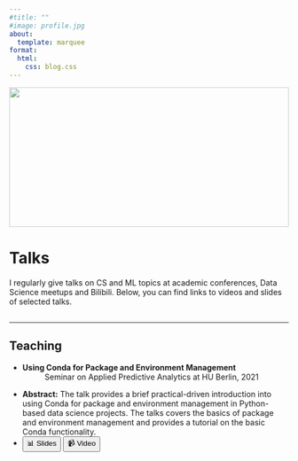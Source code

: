 ```yaml
---
#title: ""
#image: profile.jpg
about:
  template: marquee
format:
  html:
    css: blog.css
---
```


```{=html}
<div class="container">
  <div style="width:100%;height:0; padding-top:50%;position:relative;">
    <img src="img/sideface.jpeg" style="width:100%; opacity:0.8; position:absolute; top:0; left:0">
  </div>  
  <div class="content">
    <h1>Talks</h1>
    <p><span class="cover-desc" style="color:var(--page-desc-color)">I regularly give talks on CS and ML topics at academic conferences, Data Science meetups and Bilibili. Below, you can find links to videos and slides of selected talks.</span></p>
  </div>
</div>


<hr style="height:1px; visibility:hidden;" />
<hr style="height:1px;border-width:0;color:rgb(50,50,50);background-color:rgb(50,50,50)">

<a id="PART_3"></a>
```

## Teaching

<ul>
    <li>
    <b>Using Conda for Package and Environment Management</b>
    <dd><bb>Seminar on Applied Predictive Analytics at HU Berlin, 2021</bb></dd>
    </li>
</ul>
<ul class="no-bullets">
  <span id="dots6"></span>
  <li><span id="abs6"><p></p><b>Abstract:</b> The talk provides a brief practical-driven introduction into using Conda for package and environment management in Python-based data science projects. The talks covers the basics of package and environment management and provides a tutorial on the basic Conda functionality.</span></li>
  <li>
    <button class="btn" onclick="window.open('https://kozodoi.me/talks/APA_2021.pdf')" type="button">&#128202; Slides</button>
    <button class="btn" onclick="window.open('https://bilibili.com')" type="button">&#128249; Video</button>
  </li>
</ul>
<p></p>


